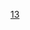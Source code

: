 {{Routemap
|inline=<includeonly>yes</includeonly>
|title=大连地铁13号线
|title-bg={{大连地铁颜色|13}}
|navbar=大连地铁13号线RDT
|navbar pos=2
|map=
\\uhKBHFa~~ ~~{{站|普兰店振兴街}}
\\uhBHF~~ ~~{{站|普兰店开发区}}
\\uhBHF~~ ~~{{站|海湾高中}}
\\uhBHF~~ ~~{{站|大医三院}}
\\uhBHF~~ ~~{{站|长店堡}}
\CONTg\uhBHF~~ ~~{{站|石河北海}}
\STR\uhBHF~~ ~~{{站|普湾体育场}}
LDER\XBHF-L\uhXBHF-R~~ ~~{{站|石河黄旗}}
\STR!~POINTERf@gq\uhSTR~~ ~~{{small|[[哈大客运专线]]（[[金普站]]）}}
\STR!~MFADEf\uhBHF~~ ~~{{站|三十里堡}}
\\uhBHF~~ ~~[[二十里堡站 (大连市)|二十里堡]]
\\uhBHF~~ ~~[[十三里站 (大连市)|十三里]]
\leer\leer\uhBHF-L\uhKBHFa-R~~ ~~[[九里站 (大连市)|九里]]{{small|（换乘{{大连地铁线路名|3|c}}九里支线）}}<sup>※</sup>
\leer\leer\uhBHF\utCONTf~~ ~~{{站|十九局}}
<!--\leer\leer\\uxhKRWgl\~~ ~~-->
\\GRZq\uexhSTR+GRZq\GRZq~~ ~~{{small|{{rmr|Licon=U|一期|二期|Ricon=D}}}}
\\uexhBHF~~ ~~{{站|斯大林路}}
\\uexhBHF~~ ~~[[五一路站 (大连市)|五一路]]
\leer\\uexhBHF\uextCONTg~~ ~~{{站|陶瓷城}}
\leer\uhCONTgq\uhSTRq\uexhTBHFho!~HUBaq\uhBHFq!~HUBeq\uhCONTfq~~ ~~{{站|后盐}} {{small|{{大连地铁线路名|3|c}}}}
\\leer\STR!~MFADEg\uexhSTR\uextCONTf\utCONTg~~ ~~{{small|{{大连地铁线路名|5|c}} {{大连地铁线路名|1|c}}}}
\\LDER\BHF!~HUBaq\uexhKBHFe!~HUBq\uextKBHFa!~HUBq\utBHF!~HUBeq~~ ~~[[大连北站 (地铁)|大连北站]]
\\leer\STR\leer\uextSTR!~POINTERf@gq\utSTR~~ ~~{{small|{{大连地铁线路名|2|c}}}}
\\leer\CONTf\leer\uextCONTf\utCONTf~~ ~~{{small|往大连市区}}
|footnote=※二期开通后改在十九局站换乘
}}
<noinclude>
{{rdt intro|[[大连地铁]][[大连地铁13号线|13号线]]}}
[[Category:大连地铁RDT|13]]
</noinclude>
